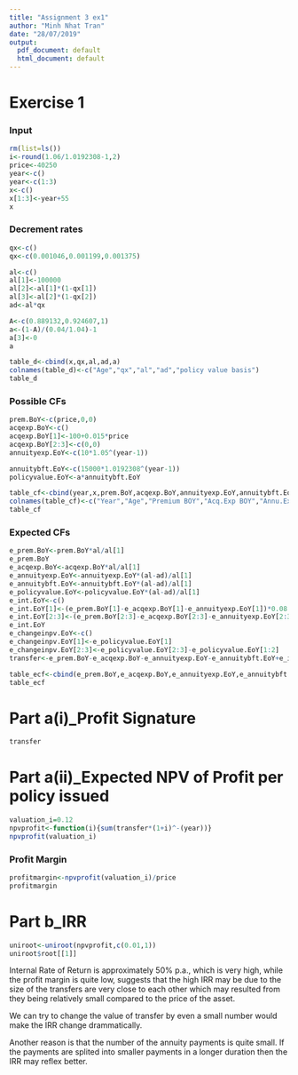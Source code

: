 ```yaml
---
title: "Assignment 3 ex1"
author: "Minh Nhat Tran"
date: "28/07/2019"
output:
  pdf_document: default
  html_document: default
---
```


# Exercise 1
### Input
```r
rm(list=ls())
i<-round(1.06/1.0192308-1,2)
price<-40250
year<-c()
year<-c(1:3)
x<-c()
x[1:3]<-year+55
x
```
### Decrement rates
```r
qx<-c()
qx<-c(0.001046,0.001199,0.001375)

al<-c()
al[1]<-100000
al[2]<-al[1]*(1-qx[1])
al[3]<-al[2]*(1-qx[2])
ad<-al*qx

A<-c(0.889132,0.924607,1)
a<-(1-A)/(0.04/1.04)-1
a[3]<-0
a

table_d<-cbind(x,qx,al,ad,a)
colnames(table_d)<-c("Age","qx","al","ad","policy value basis")
table_d
```

### Possible CFs
```r

prem.BoY<-c(price,0,0)
acqexp.BoY<-c()
acqexp.BoY[1]<-100+0.015*price
acqexp.BoY[2:3]<-c(0,0)
annuityexp.EoY<-c(10*1.05^(year-1))

annuitybft.EoY<-c(15000*1.0192308^(year-1))
policyvalue.EoY<-a*annuitybft.EoY

table_cf<-cbind(year,x,prem.BoY,acqexp.BoY,annuityexp.EoY,annuitybft.EoY,policyvalue.EoY)
colnames(table_cf)<-c("Year","Age","Premium BOY","Acq.Exp BOY","Annu.Exp EoY","Annuity Bft EOY","Policy Value EoY")
table_cf
```


### Expected CFs
```r
e_prem.BoY<-prem.BoY*al/al[1]
e_prem.BoY
e_acqexp.BoY<-acqexp.BoY*al/al[1]
e_annuityexp.EoY<-annuityexp.EoY*(al-ad)/al[1]
e_annuitybft.EoY<-annuitybft.EoY*(al-ad)/al[1]
e_policyvalue.EoY<-policyvalue.EoY*(al-ad)/al[1]
e_int.EoY<-c()
e_int.EoY[1]<-(e_prem.BoY[1]-e_acqexp.BoY[1]-e_annuityexp.EoY[1])*0.08
e_int.EoY[2:3]<-(e_prem.BoY[2:3]-e_acqexp.BoY[2:3]-e_annuityexp.EoY[2:3]+e_policyvalue.EoY[1:2])*0.08
e_int.EoY
e_changeinpv.EoY<-c()
e_changeinpv.EoY[1]<-e_policyvalue.EoY[1]
e_changeinpv.EoY[2:3]<-e_policyvalue.EoY[2:3]-e_policyvalue.EoY[1:2]
transfer<-e_prem.BoY-e_acqexp.BoY-e_annuityexp.EoY-e_annuitybft.EoY+e_int.EoY-e_changeinpv.EoY

table_ecf<-cbind(e_prem.BoY,e_acqexp.BoY,e_annuityexp.EoY,e_annuitybft.EoY,e_int.EoY,e_policyvalue.EoY,transfer)
table_ecf
```


# Part a(i)_Profit Signature
```r
transfer
```

# Part a(ii)_Expected NPV of Profit per policy issued
```r
valuation_i=0.12
npvprofit<-function(i){sum(transfer*(1+i)^-(year))}
npvprofit(valuation_i)
```
### Profit Margin
```r
profitmargin<-npvprofit(valuation_i)/price
profitmargin
```

# Part b_IRR
```r
uniroot<-uniroot(npvprofit,c(0.01,1))
uniroot$root[[1]]
```

  Internal Rate of Return is approximately 50% p.a., which is very high, while the profit margin is quite low, suggests that the high IRR may be due to the size of the transfers are very close to each other which may resulted from they being relatively small compared to the price of the asset.
 
  We can try to change the value of transfer by even a small number would make the IRR change drammatically. 
    
    
  Another reason is that the number of the annuity payments is quite small. If the payments are splited into smaller payments in a longer duration then the IRR may reflex better. 
 
 
 
